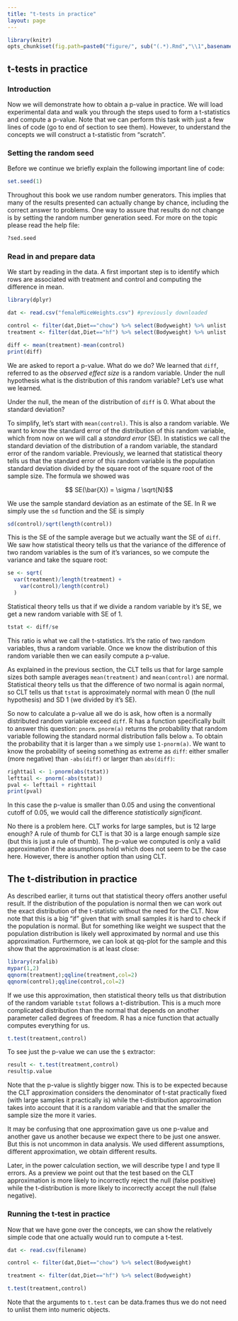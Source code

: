 ```yaml
---
title: "t-tests in practice"
layout: page
---
```


```r
library(knitr)
opts_chunk$set(fig.path=paste0("figure/", sub("(.*).Rmd","\\1",basename(knitr:::knit_concord$get('infile'))), "-"))
```

## t-tests in practice

### Introduction

Now we will demonstrate how to obtain a p-value in practice. We will load experimental data and walk you through the steps used to form a t-statistics and compute a p-value. Note that we can perform this task with just a few lines of code (go to end of section to see them). However, to understand the concepts we will construct a t-statistic from "scratch".


### Setting the random seed
Before we continue we briefly explain the following important line of code:
```r
set.seed(1) 
```

Throughout this book we use random number generators. This implies that many of the results presented can actually change by chance, including the correct answer to problems. One way to assure that results do not change is by setting the random number generation seed. For more on the topic please read the help file:

```r
?sed.seed
```



### Read in and prepare data
We start by reading in the data. A first important step is to identify which rows are associated with treatment and control and computing the difference in mean.
```r
library(dplyr)

dat <- read.csv("femaleMiceWeights.csv") #previously downloaded

control <- filter(dat,Diet=="chow") %>% select(Bodyweight) %>% unlist
treatment <- filter(dat,Diet=="hf") %>% select(Bodyweight) %>% unlist

diff <- mean(treatment)-mean(control)
print(diff)
```

We are asked to report a p-value. What do we do? We learned that `diff`, referred to as the _observed effect size_ is a random variable. Under the null hypothesis what is the distribution of this random variable? Let's use what we learned.

Under the null, the mean of the distribution of `diff` is 0. What about the standard deviation? 

To simplify, let's start with `mean(control)`. This is also a random variable. We want to know the standard error of the distribution of this random variable, which from now on we will call a _standard error_ (SE). In statistics we call the standard deviation of the distribution of a random variable, the standard error of the random variable. Previously, we learned that statistical theory tells us that the standard error of this random variable is the population standard deviation divided by the square root of the square root of the sample size. The formula we showed was

$$ SE(\bar{X}) = \sigma / \sqrt{N}$$

We use the sample standard deviation as an estimate of the SE. In R we simply use the `sd` function and the SE is simply

```r
sd(control)/sqrt(length(control))
```

This is the SE of the sample average but we actually want the SE of `diff`. We saw how statistical theory tells us that the variance of the difference of two random variables is the sum of it's variances, so we compute the variance and take the square root:

```r
se <- sqrt( 
  var(treatment)/length(treatment) + 
    var(control)/length(control) 
  )
```

Statistical theory tells us that if we divide a random variable by it's SE, we get a new random variable with SE of 1.

```r
tstat <- diff/se 
```

This ratio is what we call the t-statistics. It's the ratio of two random variables, thus a random variable. Once we know the distribution of this random variable then we can easily compute a p-value.

As explained in the previous section, the CLT tells us that for large sample sizes both sample averages `mean(treatment)` and `mean(control)` are normal. Statistical theory tells us that the difference of two normal is again normal,  so CLT tells us that `tstat` is  approximately normal with mean 0 (the null hypothesis) and SD 1 (we divided by it's SE). 

So now to calculate a p-value all we do is ask, how often is a normally distributed random variable exceed `diff`. R has a function specifically built to answer this question: `pnorm`. `pnorm(a)` returns the probability that random variable following the standard normal distribution falls below `a`. To obtain the probability that it is larger than `a` we simply use `1-pnorm(a)`. We want to know the probability of seeing something as extreme as `diff`: either smaller (more negative) than `-abs(diff)` or larger than `abs(diff)`:

```r
righttail <- 1-pnorm(abs(tstat)) 
lefttail <- pnorm(-abs(tstat))
pval <- lefttail + righttail
print(pval)
```

In this case the p-value is smaller than 0.05 and using the conventional cutoff of 0.05, we would call the difference _statistically significant_.

No there is a problem here. CLT works for large samples, but is 12 large enough? A rule of thumb for CLT is that 30 is a large enough sample size (but this is just a rule of thumb). The p-value we computed is only a valid approximation if the assumptions hold which does not seem to be the case here. However, there is another option than using CLT.

<a name="smallsample"></a>

## The t-distribution in practice

As described earlier, it turns out that statistical theory offers another useful result. If the distribution of the population is normal then we can work out the exact distribution of the t-statistic without the need for the CLT. Now note that this is a big "if" given that with small samples it is hard to check if the population is normal. But for something like weight we suspect that the population distribution is likely well approximated by normal and use this approximation. Furthermore, we can look at qq-plot for the sample and this show that the approximation is at least close:

```r
library(rafalib)
mypar(1,2)
qqnorm(treatment);qqline(treatment,col=2)
qqnorm(control);qqline(control,col=2)
```

If we use this approximation, then statistical theory tells us that distribution of the random variable `tstat` follows a t-distribution. This is a much more complicated distribution than the normal that depends on another parameter called degrees of freedom. R has a nice function that actually computes everything for us.

```r
t.test(treatment,control)
```

To see just the p-value we can use the `$` extractor:

```r
result <- t.test(treatment,control)
result$p.value
```


Note that the p-value is slightly bigger now. This is to be expected because the CLT approximation considers the denominator of t-stat practically fixed (with large samples it practically is) while the t-distribution approximation takes into account that it is a random variable and that the smaller the sample size the more it varies.

It may be confusing that one approximation gave us one p-value and another gave us another because we expect there to be just one answer. But this is not uncommon in data analysis. We used different assumptions, different approximation, we obtain different results.

Later, in the power calculation section, we will describe type I and type II errors. As a preview we point out that the test based on the CLT approximation is more likely to incorrectly reject the null (false positive) while the t-distribution is more likely to incorrectly accept the null (false negative).

### Running the t-test in practice

Now that we have gone over the concepts, we can show the relatively simple code that one actually would run to compute a t-test. 

```r
dat <- read.csv(filename)

control <- filter(dat,Diet=="chow") %>% select(Bodyweight) 

treatment <- filter(dat,Diet=="hf") %>% select(Bodyweight) 

t.test(treatment,control)
```

Note that the arguments to `t.test` can be data.frames thus we do not need to unlist them into numeric objects.
